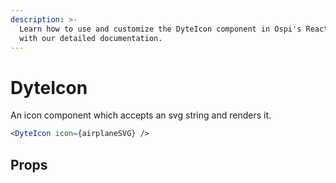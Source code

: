 ```yaml
---
description: >-
  Learn how to use and customize the DyteIcon component in Ospi's React UI Kit
  with our detailed documentation.
---
```


# DyteIcon

An icon component which accepts an svg string and renders it.

```jsx live
<DyteIcon icon={airplaneSVG} />
```

## Props

<PropsTable of="dyte-icon" />

<head>
  <title>React UI Kit DyteIcon</title>
</head>
